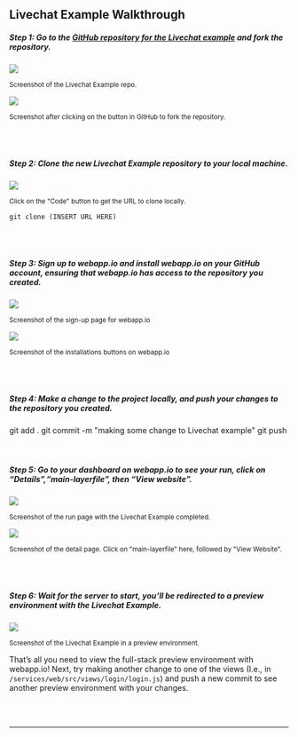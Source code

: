 
<br />
<br />

## Livechat Example Walkthrough

##### **Step 1:** Go to the [GitHub repository for the Livechat example](https://github.com/webappio/livechat-example) and fork the repository.

<img src="/static/assets/github-repo.png" className="Docs-Image" />

<p>
    <small>Screenshot of the Livechat Example repo.</small>
</p>

<img src="/static/assets/forked-repo-no-name.png" className="Docs-Image" />

<p>
    <small>Screenshot after clicking on the button in GitHub to fork the repository.</small>
</p>

<div className="section-spacing"></div>

<br />
<br />

##### **Step 2:** Clone the new Livechat Example repository to your local machine.

<img src="/static/assets/clone-locally.png" className="Docs-Image" />

<p>
    <small>Click on the "Code" button to get the URL to clone locally.</small>
</p>

```shell
git clone (INSERT URL HERE)
```

<div className="section-spacing"></div>

<br />
<br />

##### **Step 3:** Sign up to webapp.io and install webapp.io on your GitHub account, **ensuring that webapp.io has access to the repository you created.**

<img src="/static/assets/webapp-signup.png" className="Docs-Image" />

<p>
    <small>Screenshot of the sign-up page for webapp.io</small>
</p>

<img src="/static/assets/install-webapp-on-repo.png" className="Docs-Image" />

<p>
    <small>Screenshot of the installations buttons on webapp.io</small>
</p>

<div className="section-spacing"></div>

<br />
<br />

##### **Step 4:** Make a change to the project locally, and push your changes to the repository you created.

<DocCode fileName="terminal">
git add .
git commit -m "making some change to Livechat example"
git push
</DocCode>

<div className="section-spacing"></div>

<br />
<br />

##### **Step 5:** Go to your dashboard on webapp.io to see your run, click on “Details”,“main-layerfile”, then “View website”.

<img src="/static/assets/run-page.png" className="Docs-Image" />

<p>
<small>Screenshot of the run page with the Livechat Example completed.</small>
</p>

<img src="/static/assets/detail-page.png" className="Docs-Image" />

<p>
<small>Screenshot of the detail page. Click on "main-layerfile" here, followed by "View Website".</small>
</p>

<div className="section-spacing"></div>

<br />
<br />

##### **Step 6:** Wait for the server to start, you’ll be redirected to a preview environment with the Livechat Example.

<img src="/static/assets/livechat-example.png" className="Docs-Image" />

<p>
<small>Screenshot of the Livechat Example in a preview environment.</small>
</p>

<div className="section-spacing"></div>

That’s all you need to view the full-stack preview environment with webapp.io!
Next, try making another change to one of the views (I.e., in `/services/web/src/views/login/login.js`) and push a new commit to see another preview environment with your changes.

<br />
<br />

<div className="section-spacing"></div>
<hr />
<div className="section-spacing"></div>